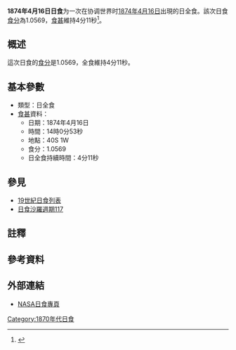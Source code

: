 {{Infobox Solar eclipse
| Year        = 1874
| Month       = 4
| Day         = 16
| Type        = 日全食
| Image       = SE1874Apr16T.png
| Image size  = 200px
| Image intro = 1874年4月16日日全食路徑圖
  <!--   日食資料   -->
| Gamma       = -0.8364
| Mag         = 1.0569
| Saros       = [[日食沙羅週期117|117]]
| Saros total = 
| Saros seq   = 
  <!--     食甚     -->
| Duration    = 4分11秒
| Location    = 
| Coords      = 
| Width       = 335公里
  <!--   開始時間   -->
| Partial     = 
| Start type  = 
| Centre      = 
| Greatest    = 14:00:53
  <!--     倒數     -->
| hour        = 14
| minute      = 00
| second      = 53
| Duration_s  = 
}}
'''1874年4月16日日食'''为一次在协调世界时[[1874年|1874年]][[4月16日|4月16日]]出現的日全食。該次日食[[食分|食分]]為1.0569，[[食甚|食甚]]維持4分11秒<ref name="nasa_catalog_list">{{cite web |url=http://eclipse.gsfc.nasa.gov/SEcat5/SE1801-1900.html |title=Catalog of Solar Eclipses: 1801 to 1900 |language=en |publisher=[[NASA|NASA]] |accessdate=2009-07-26 |archiveurl=https://web.archive.org/web/20150112204733/http://eclipse.gsfc.nasa.gov/SEcat5/SE1801-1900.html |archivedate=2015-01-12 |deadurl=no }}</ref>。

== 概述 ==
這次日食的[[食分|食分]]是1.0569，全食維持4分11秒。

== 基本參數 ==
{{NoteUTC}}
* 類型：日全食
*[[食甚|食甚]]資料：
** 日期：1874年4月16日
** 時間：14時0分53秒 
** 地點：40S 1W
** 食分：1.0569
** 日全食持續時間：4分11秒

== 參見 ==
{{日食主題}}
* [[19世紀日食列表|19世紀日食列表]]
* [[日食沙羅週期117|日食沙羅週期117]]

== 註釋 ==
{{NoteFoot}}

== 參考資料 ==
{{reflist}}

== 外部連結 ==
* [http://eclipse.gsfc.nasa.gov/solar.html NASA日食專頁]{{Wayback|url=http://eclipse.gsfc.nasa.gov/solar.html |date=20190108200537 }}{{en icon}}

{{日食}}

[[Category:1870年代日食|Category:1870年代日食]]


{{Eclipse-stub}}